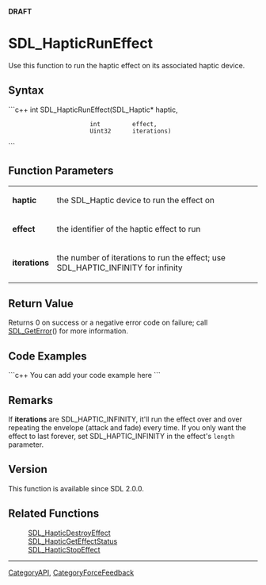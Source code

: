 <span color="red">'''DRAFT'''</span>

= SDL_HapticRunEffect =
Use this function to run the haptic effect on its associated haptic device.


== Syntax ==
```c++
int SDL_HapticRunEffect(SDL_Haptic* haptic,
                        int         effect,
                        Uint32      iterations)
```

== Function Parameters ==
{|
|'''haptic'''
|the SDL_Haptic device to run the effect on
|-
|'''effect'''
|the <!-- ID --> identifier of the haptic effect to run
|-
|'''iterations'''
|the number of iterations to run the effect; use SDL_HAPTIC_INFINITY for infinity <!-- ''-or-'' the number of times to repeat the effect; see [[#Remarks|Remarks]] for details --> 
|}

== Return Value ==
Returns 0 on success or a negative error code on failure; call [[SDL_GetError]]() for more information.

== Code Examples ==
```c++
You can add your code example here
```

== Remarks ==
If '''iterations''' are SDL_HAPTIC_INFINITY, it'll run the effect over and over repeating the envelope (attack and fade) every time. If you only want the effect to last forever, set SDL_HAPTIC_INFINITY in the effect's <code>length</code> parameter.

<!-- ''-or-'' -->

<!-- To repeat the effect over and over indefinitely, set '''iterations''' to SDL_HAPTIC_INFINITY.  (Repeats the envelope - attack and fade.)  To make one instance of the effect last indefinitely (so the effect does not fade), set the effect's <code>length</code> in its structure/union to SDL_HAPTIC_INFINITY instead. -->

<!-- <span style="color: green;">Is it important to say how to end an effect that has an SDL_HAPTIC_INFINITY setting or is it enough to list the destroy function below?</span> -->

== Version ==
This function is available since SDL 2.0.0.

== Related Functions ==
:[[SDL_HapticDestroyEffect]]
:[[SDL_HapticGetEffectStatus]]
:[[SDL_HapticStopEffect]]

----
[[CategoryAPI]], [[CategoryForceFeedback]]
